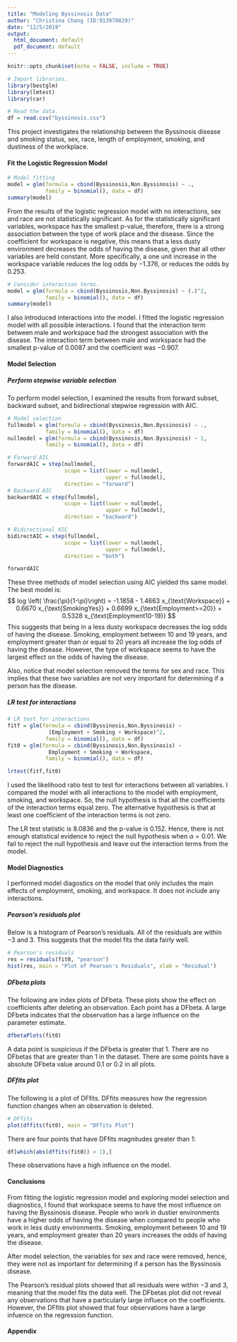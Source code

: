 ```yaml
---
title: "Modeling Byssinosis Data"
author: "Christina Chang (ID:913970829)"
date: "12/5/2019"
output:
  html_document: default
  pdf_document: default
---
```


```r
knitr::opts_chunk$set(echo = FALSE, include = TRUE)
```

```r
# Import libraries.
library(bestglm)
library(lmtest)
library(car)

# Read the data.
df = read.csv("byssinosis.csv")
```

This project investigates the relationship between the Byssinosis disease and smoking status, sex, race, length of employment, smoking, and dustiness of the workplace.

#### Fit the Logistic Regression Model
```r
# Model fitting
model = glm(formula = cbind(Byssinosis,Non.Byssinosis) ~ ., 
            family = binomial(), data = df)
summary(model)
```

From the results of the logistic regression model with no interactions, sex and race are not statistically significant. As for the statistically significant variables, workspace has the smallest p-value, therefore, there is a strong association between the type of work place and the disease. Since the coefficient for workspace is negative, this means that a less dusty environment decreases the odds of having the disease, given that all other variables are held constant. More specifically, a one unit increase in the workspace variable reduces the log odds by $-1.376$, or reduces the odds by $0.253$.

```r
# Consider interaction terms.
model = glm(formula = cbind(Byssinosis,Non.Byssinosis) ~ (.)^2, 
            family = binomial(), data = df)
summary(model)
```

I also introduced interactions into the model. I fitted the logistic regression model with all possible interactions. I found that the interaction term between male and workspace had the strongest association with the disease. The interaction term between male and workspace had the smallest p-value of $0.0087$ and the coefficient was $-0.907$.

#### Model Selection
##### Perform stepwise variable selection
To perform model selection, I examined the results from forward subset, backward subset, and bidirectional stepwise regression with AIC.

```r
# Model selection 
fullmodel = glm(formula = cbind(Byssinosis,Non.Byssinosis) ~ ., 
            family = binomial(), data = df)
nullmodel = glm(formula = cbind(Byssinosis,Non.Byssinosis) ~ 1, 
            family = binomial(), data = df)
```

```r
# Forward AIC
forwardAIC = step(nullmodel,
                  scope = list(lower = nullmodel,
                               upper = fullmodel),
                  direction = "forward")
# Backward AIC
backwardAIC = step(fullmodel,
                  scope = list(lower = nullmodel,
                               upper = fullmodel),
                  direction = "backward")

# Bidirectional AIC
bidirectAIC = step(fullmodel,
                  scope = list(lower = nullmodel,
                               upper = fullmodel),
                  direction = "both")
```

```r
forwardAIC
```

These three methods of model selection using AIC yielded ths same model. The best model is:
$$
log \left( \frac{\pi}{1-\pi}\right) =
-1.1858 - 1.4663 x_{\text{Workspace}} +  
0.6670 x_{\text{SmokingYes}} +
0.6699 x_{\text{Employment>=20}} +
0.5328 x_{\text{Employment10-19}}
$$
This suggests that being in a less dusty workspace decreases the log odds of having the disease. Smoking, employment between 10 and 19 years, and employment greater than or equal to 20 years all increase the log odds of having the disease. However, the type of workspace seems to have the largest effect on the odds of having the disease.

Also, notice that model selection removed the terms for sex and race. This implies that these two variables are not very important for determining if a person has the disease. 

##### LR test for interactions
```r
# LR test for interactions
fitf = glm(formula = cbind(Byssinosis,Non.Byssinosis) ~ 
             (Employment + Smoking + Workspace)^2, 
            family = binomial(), data = df)
fit0 = glm(formula = cbind(Byssinosis,Non.Byssinosis) ~ 
             Employment + Smoking + Workspace, 
            family = binomial(), data = df)

lrtest(fitf,fit0)
```
I used the likelihood ratio test to test for interactions between all variables. I compared the model with all interactions to the model with employment, smoking, and workspace. So, the null hypothesis is that all the coefficients of the interaction terms equal zero. The alternative hypothesis is that at least one coefficient of the interaction terms is not zero.

The LR test statistic is $8.0836$ and the p-value is $0.152$. Hence, there is not enough statistical evidence to reject the null hypothesis when $\alpha = 0.01$. We fail to reject the null hypothesis and leave out the interaction terms from the model.

#### Model Diagnostics
I performed model diagostics on the model that only includes the main effects of employment, smoking, and workspace. It does not include any interactions.

##### Pearson's residuals plot
Below is a histogram of Pearson's residuals. All of the residuals are within $-3$ and $3$. This suggests that the model fits the data fairly well.

```r
# Pearson's residuals
res = residuals(fit0, "pearson")
hist(res, main = "Plot of Pearson's Residuals", xlab = "Residual")
```

##### DFbeta plots
The following are index plots of DFbeta. These plots show the effect on coefficients after deleting an observation. Each point has a DFbeta. A large DFbeta indicates that the observation has a large influence on the parameter estimate.

```r
dfbetaPlots(fit0)
```

A data point is suspicious if the DFbeta is greater that 1. There are no DFbetas that are greater than 1 in the dataset. There are some points have a absolute DFbeta value around $0.1$ or $0.2$ in all plots.

##### DFfits plot
The following is a plot of DFfits. DFfits measures how the regression function changes when an observation is deleted. 
```r
# DFfits
plot(dffits(fit0), main = "DFfits Plot")
```

There are four points that have DFfits magnitudes greater than 1:
```r
df[which(abs(dffits(fit0)) > 1),]
```
These observations have a high influence on the model.

#### Conclusions
From fitting the logistic regression model and exploring model selection and diagnostics, I found that workspace seems to have the most influence on having the Byssinosis disease. People who work in dustier environments have a higher odds of having the disease when compared to people who work in less dusty environments. Smoking, employment between 10 and 19 years, and employment greater than 20 years increases the odds of having the disease.

After model selection, the variables for sex and race were removed, hence, they were not as important for determining if a person has the Byssinosis disease.

The Pearson's residual plots showed that all residuals were within $-3$ and $3$, meaning that the model fits the data well. The DFbetas plot did not reveal any observations that have a particularly large influece on the coefficients. However, the DFfits plot showed that four observations have a large infuence on the regression function.

#### Appendix
```r
```